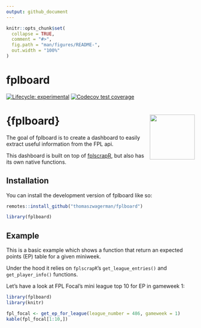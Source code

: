 ```yaml
---
output: github_document
---
```


<!-- README.md is generated from README.Rmd. Please edit that file -->

```r
knitr::opts_chunk$set(
  collapse = TRUE,
  comment = "#>",
  fig.path = "man/figures/README-",
  out.width = "100%"
)
```

# fplboard

<!-- badges: start -->
[![Lifecycle: experimental](https://img.shields.io/badge/lifecycle-experimental-orange.svg)](https://lifecycle.r-lib.org/articles/stages.html#experimental)
[![Codecov test coverage](https://codecov.io/gh/thomaszwagerman/fplboard/branch/main/graph/badge.svg)](https://app.codecov.io/gh/thomaszwagerman/fplboard?branch=main)
<!-- badges: end -->

# {fplboard} <img src="inst/app/www/favicon.png" align="right" width="120"/>


The goal of fplboard is to create a dashboard to easily extract useful information from the FPL api.

This dashboard is built on top of [fplscrapR](https://github.com/wiscostret/fplscrapR), but also has its own native functions.

## Installation

You can install the development version of fplboard like so:

``` r
remotes::install_github("thomaszwagerman/fplboard")

library(fplboard)
```

## Example

This is a basic example which shows a function that return an expected points (EP) table for a given miniweek.

Under the hood it relies on `fplscrapR`'s `get_league_entries()` and `get_player_info()` functions. 

Let's have a look at FPL Focal's mini league top 10 for EP in gameweek 1:

```r
library(fplboard)
library(knitr)

fpl_focal <- get_ep_for_league(league_number = 486, gameweek = 1)
kable(fpl_focal[1:10,])

```
